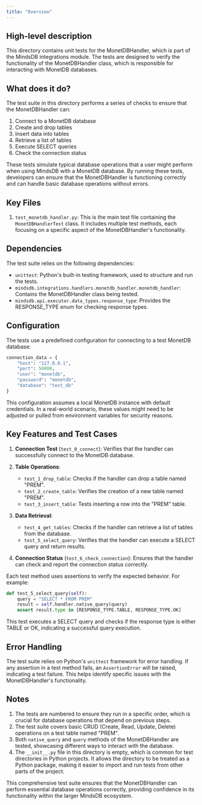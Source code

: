 ```yaml
---
title: "Overview"
---
```


## High-level description
This directory contains unit tests for the MonetDBHandler, which is part of the MindsDB integrations module. The tests are designed to verify the functionality of the MonetDBHandler class, which is responsible for interacting with MonetDB databases.

## What does it do?
The test suite in this directory performs a series of checks to ensure that the MonetDBHandler can:
1. Connect to a MonetDB database
2. Create and drop tables
3. Insert data into tables
4. Retrieve a list of tables
5. Execute SELECT queries
6. Check the connection status

These tests simulate typical database operations that a user might perform when using MindsDB with a MonetDB database. By running these tests, developers can ensure that the MonetDBHandler is functioning correctly and can handle basic database operations without errors.

## Key Files
1. `test_monetdb_handler.py`: This is the main test file containing the `MonetDBHandlerTest` class. It includes multiple test methods, each focusing on a specific aspect of the MonetDBHandler's functionality.

## Dependencies
The test suite relies on the following dependencies:
- `unittest`: Python's built-in testing framework, used to structure and run the tests.
- `mindsdb.integrations.handlers.monetdb_handler.monetdb_handler`: Contains the MonetDBHandler class being tested.
- `mindsdb.api.executor.data_types.response_type`: Provides the RESPONSE_TYPE enum for checking response types.

## Configuration
The tests use a predefined configuration for connecting to a test MonetDB database:
```python
connection_data = {
    "host": "127.0.0.1",
    "port": 50000,
    "user": "monetdb",
    "password": "monetdb",
    "database": "test_db"
}
```
This configuration assumes a local MonetDB instance with default credentials. In a real-world scenario, these values might need to be adjusted or pulled from environment variables for security reasons.

## Key Features and Test Cases

1. **Connection Test** (`test_0_connect`):
   Verifies that the handler can successfully connect to the MonetDB database.

2. **Table Operations**:
   - `test_1_drop_table`: Checks if the handler can drop a table named "PREM".
   - `test_2_create_table`: Verifies the creation of a new table named "PREM".
   - `test_3_insert_table`: Tests inserting a row into the "PREM" table.

3. **Data Retrieval**:
   - `test_4_get_tables`: Checks if the handler can retrieve a list of tables from the database.
   - `test_5_select_query`: Verifies that the handler can execute a SELECT query and return results.

4. **Connection Status** (`test_6_check_connection`):
   Ensures that the handler can check and report the connection status correctly.

Each test method uses assertions to verify the expected behavior. For example:

```python
def test_5_select_query(self):
    query = "SELECT * FROM PREM"
    result = self.handler.native_query(query)
    assert result.type in [RESPONSE_TYPE.TABLE, RESPONSE_TYPE.OK]
```

This test executes a SELECT query and checks if the response type is either TABLE or OK, indicating a successful query execution.

## Error Handling
The test suite relies on Python's `unittest` framework for error handling. If any assertion in a test method fails, an `AssertionError` will be raised, indicating a test failure. This helps identify specific issues with the MonetDBHandler's functionality.

## Notes
1. The tests are numbered to ensure they run in a specific order, which is crucial for database operations that depend on previous steps.
2. The test suite covers basic CRUD (Create, Read, Update, Delete) operations on a test table named "PREM".
3. Both `native_query` and `query` methods of the MonetDBHandler are tested, showcasing different ways to interact with the database.
4. The `__init__.py` file in this directory is empty, which is common for test directories in Python projects. It allows the directory to be treated as a Python package, making it easier to import and run tests from other parts of the project.

This comprehensive test suite ensures that the MonetDBHandler can perform essential database operations correctly, providing confidence in its functionality within the larger MindsDB ecosystem.